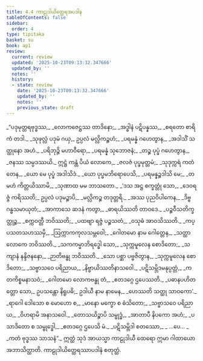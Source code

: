 ```yaml
---
title: 4.4 ကာဠုဒါယိတ္ထေရအပဒါန
tableOfContents: false
sidebar:
  order: 4
type: tipitaka
basket: su
book: ap1
review:
  current: review
  updated: '2025-10-23T09:13:32.347666'
  updated_by: ''
  notes: ''
  history:
  - state: review
    date: '2025-10-23T09:13:32.347666'
    updated_by: ''
    notes: ''
    previous_state: draft
---
```



<ReviewStatus review={frontmatter.review} showDetails={true} />

<HypothesisAnnotation frontmatter={frontmatter} />

<DynamicBreadcrumb />

<Division number="48" book="ap1" e="ch" v="20" p="95">

<Paragraph number="1126" type="verses" book="ap1">
_“ပဒုမုတ္တရဗုဒ္ဓဿ,_  
_လောကဇေဋ္ဌဿ တာဒိနော;_  
_အဒ္ဓါနံ ပဋိပန္နဿ,_  
_စရတော စာရိကံ တဒါ._  

</Paragraph>

</Division>
<Division number="49" book="ap1" e="ch" v="20" p="95">

<Paragraph number="1127" type="verses" book="ap1">
_သုဖုလ္လံ ပဒုမံ ဂယှ,_  
ဥပ္ပလံ မလ္လိကဉ္စဟံ;_  
_ပရမန္နံ ဂဟေတွာန,_  
_အဒါသိံ သတ္ထုနော အဟံ._  

</Paragraph>

</Division>
<Division number="50" book="ap1" e="ch" v="20" p="95">

<Paragraph number="1128" type="verses" book="ap1">
_ပရိဘုဉ္ဇိ မဟာဝီရော,_  
_ပရမန္နံ သုဘောဇနံ;_  
_တဉ္စ ပုပ္ဖံ ဂဟေတွာန,_  
_ဇနဿ သမ္ပဒဿယိ._  

</Paragraph>

</Division>
<Division number="51" book="ap1" e="ch" v="20" p="95">

<Paragraph number="1129" type="verses" book="ap1">
ဣဋ္ဌံ ကန္တံ ပိယံ လောကေ,_  
_ဇလဇံ ပုပ္ဖမုတ္တမံ;_  
_သုဒုက္ကရံ ကတံ တေန,_  
_ယော မေ ပုပ္ဖံ အဒါသိဒံ._  

</Paragraph>

</Division>
<Division number="52" book="ap1" e="ch" v="20" p="95">

<Paragraph number="1130" type="verses" book="ap1">
_ယော ပုပ္ဖမဘိရောပေသိ,_  
_ပရမန္နဉ္စဒါသိ မေ;_  
_တမဟံ ကိတ္တယိဿာမိ,_  
_သုဏာထ မမ ဘာသတော._  

</Paragraph>

</Division>
<Division number="53" book="ap1" e="ch" v="20" p="95">

<Paragraph number="1131" type="verses" book="ap1">
_‘ဒသ အဋ္ဌ စက္ခတ္တုံ သော,_  
_ဒေဝရဇ္ဇံ ကရိဿတိ;_  
ဥပ္ပလံ ပဒုမဉ္စာပိ,_  
_မလ္လိကဉ္စ တဒုတ္တရိ._  

</Paragraph>

</Division>
<Division number="54" book="ap1" e="ch" v="20" p="95">

<Paragraph number="1132" type="verses" book="ap1">
_အဿ ပုညဝိပါကေန,_  
_ဒိဗ္ဗဂန္ဓသမာယုတံ;_  
_အာကာသေ ဆဒနံ ကတွာ,_  
_ဓာရယိဿတိ တာဝဒေ._  

</Paragraph>

</Division>
<Division number="55" book="ap1" e="ch" v="20" p="95">

<Paragraph number="1133" type="verses" book="ap1">
_ပဉ္စဝီသတိက္ခတ္တုဉ္စ,_  
_စက္ကဝတ္တီ ဘဝိဿတိ;_  
_ပထဗျာ ရဇ္ဇံ ပဉ္စသတံ,_  
_ဝသုဓံ အာဝသိဿတိ._  

</Paragraph>

</Division>
<Division number="56" book="ap1" e="ch" v="20" p="95">

<Paragraph number="1134" type="verses" book="ap1">
_ကပ္ပသတသဟဿမှိ,_  
_ဩက္ကာကကုလသမ္ဘဝေါ;_  
_ဂေါတမော နာမ ဂေါတ္တေန,_  
_သတ္ထာ လောကေ ဘဝိဿတိ._  

</Paragraph>

</Division>
<Division number="57" book="ap1" e="ch" v="20" p="96">

<Paragraph number="1135" type="verses" book="ap1">
_သကကမ္မာဘိရဒ္ဓေါ သော,_  
_သုက္ကမူလေန စောဒိတော;_  
_သကျာနံ နန္ဒိဇနနော,_  
_ဉာတိဗန္ဓု ဘဝိဿတိ._  

</Paragraph>

</Division>
<Division number="58" book="ap1" e="ch" v="20" p="96">

<Paragraph number="1136" type="verses" book="ap1">
_သော ပစ္ဆာ ပဗ္ဗဇိတွာန,_  
_သုက္ကမူလေန စောဒိတော;_  
_သဗ္ဗာသဝေ ပရိညာယ,_  
_နိဗ္ဗာယိဿတိနာသဝေါ._  

</Paragraph>

</Division>
<Division number="59" book="ap1" e="ch" v="20" p="96">

<Paragraph number="1137" type="verses" book="ap1">
_ပဋိသမ္ဘိဒမနုပ္ပတ္တံ,_  
_ကတကိစ္စမနာသဝံ;_  
_ဂေါတမော လောကဗန္ဓု တံ,_  
_ဧတဒဂ္ဂေ ဌပေဿတိ._  

</Paragraph>

</Division>
<Division number="60" book="ap1" e="ch" v="20" p="96">

<Paragraph number="1138" book="ap1">
_ပဓာနပဟိတတ္တော သော,_  
ဥပသန္တော နိရူပဓိ;_  
ဥဒါယီ နာမ နာမေန,_  
_ဟေဿတိ သတ္ထု သာဝကော’._  

</Paragraph>

</Division>
<Division number="61" book="ap1" e="ch" v="20" p="96">

<Paragraph number="1139" type="verses" book="ap1">
_ရာဂေါ ဒေါသော စ မောဟော စ,_  
_မာနော မက္ခော စ ဓံသိတော;_  
_သဗ္ဗာသဝေ ပရိညာယ,_  
_ဝိဟရာမိ အနာသဝေါ._  

</Paragraph>

</Division>
<Division number="62" book="ap1" e="ch" v="20" p="96">

<Paragraph number="1140" type="verses" book="ap1">
_တောသယိဉ္စာပိ သမ္ဗုဒ္ဓံ,_  
_အာတာပီ နိပကော အဟံ;_  
_ပသာဒိတော စ သမ္ဗုဒ္ဓေါ,_  
_ဧတဒဂ္ဂေ ဌပေသိ မံ._  

</Paragraph>

</Division>
<Division number="63" book="ap1" e="ch" v="20" p="96">

<Paragraph number="1141" type="verses" book="ap1">
_ပဋိသမ္ဘိဒါ စတဿော,_  
_ …ပေ… _  
_ကတံ ဗုဒ္ဓဿ သာသနံ”._  

</Paragraph>

<Paragraph number="1142" book="ap1">
ဣတ္ထံ သုဒံ အာယသ္မာ ကာဠုဒါယီ ထေရော ဣမာ ဂါထာယော အဘာသိတ္ထာတိ.

</Paragraph>
</Division>

<Paragraph number="1143" type="center" book="ap1">
ကာဠုဒါယိတ္ထေရဿာပဒါနံ စတုတ္ထံ.
</Paragraph>